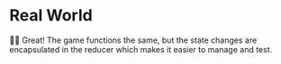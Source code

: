 # Real World

<EpicVideo url="https://www.epicreact.dev/workshops/advanced-react-apis/real-world/solution" />

👨‍💼 Great! The game functions the same, but the state changes are encapsulated in
the reducer which makes it easier to manage and test.
